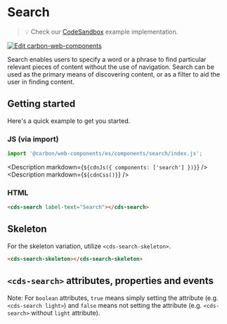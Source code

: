 
# Search

> 💡 Check our
> [CodeSandbox](https://codesandbox.io/s/github/carbon-design-system/carbon-for-ibm-dotcom/tree/feat/main/packages/carbon-web-components/examples/codesandbox/basic/components/search)
> example implementation.

[![Edit carbon-web-components](https://codesandbox.io/static/img/play-codesandbox.svg)](https://codesandbox.io/s/github/carbon-design-system/carbon-for-ibm-dotcom/tree/feat/main/packages/carbon-web-components/examples/codesandbox/basic/components/search)

Search enables users to specify a word or a phrase to find particular relevant
pieces of content without the use of navigation. Search can be used as the
primary means of discovering content, or as a filter to aid the user in finding
content.

## Getting started

Here's a quick example to get you started.

### JS (via import)

```javascript
import '@carbon/web-components/es/components/search/index.js';
```

<Description markdown={`${cdnJs({ components: ['search'] })}`} />
<Description markdown={`${cdnCss()}`} />

### HTML

```html
<cds-search label-text="Search"></cds-search>
```

## Skeleton

For the skeleton variation, utilize `<cds-search-skeleton>`.

```html
<cds-search-skeleton></cds-search-skeleton>
```

## `<cds-search>` attributes, properties and events

Note: For `boolean` attributes, `true` means simply setting the attribute (e.g.
`<cds-search light>`) and `false` means not setting the attribute (e.g.
`<cds-search>` without `light` attribute).

<Props of="cds-search" />
